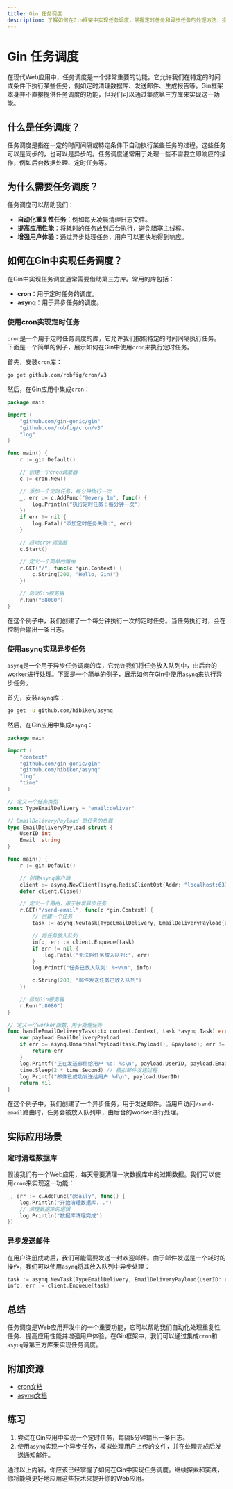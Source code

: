 ```yaml
---
title: Gin 任务调度
description: 了解如何在Gin框架中实现任务调度，掌握定时任务和异步任务的处理方法，提升应用的性能和效率。
---
```


# Gin 任务调度

在现代Web应用中，任务调度是一个非常重要的功能。它允许我们在特定的时间或条件下执行某些任务，例如定时清理数据库、发送邮件、生成报告等。Gin框架本身并不直接提供任务调度的功能，但我们可以通过集成第三方库来实现这一功能。

## 什么是任务调度？

任务调度是指在一定的时间间隔或特定条件下自动执行某些任务的过程。这些任务可以是同步的，也可以是异步的。任务调度通常用于处理一些不需要立即响应的操作，例如后台数据处理、定时任务等。

## 为什么需要任务调度？

任务调度可以帮助我们：
- **自动化重复性任务**：例如每天凌晨清理日志文件。
- **提高应用性能**：将耗时的任务放到后台执行，避免阻塞主线程。
- **增强用户体验**：通过异步处理任务，用户可以更快地得到响应。

## 如何在Gin中实现任务调度？

在Gin中实现任务调度通常需要借助第三方库。常用的库包括：
- **cron**：用于定时任务的调度。
- **asynq**：用于异步任务的调度。

### 使用cron实现定时任务

`cron`是一个用于定时任务调度的库，它允许我们按照特定的时间间隔执行任务。下面是一个简单的例子，展示如何在Gin中使用`cron`来执行定时任务。

首先，安装`cron`库：

```bash
go get github.com/robfig/cron/v3
```

然后，在Gin应用中集成`cron`：

```go
package main

import (
    "github.com/gin-gonic/gin"
    "github.com/robfig/cron/v3"
    "log"
)

func main() {
    r := gin.Default()

    // 创建一个cron调度器
    c := cron.New()

    // 添加一个定时任务，每分钟执行一次
    _, err := c.AddFunc("@every 1m", func() {
        log.Println("执行定时任务：每分钟一次")
    })
    if err != nil {
        log.Fatal("添加定时任务失败:", err)
    }

    // 启动cron调度器
    c.Start()

    // 定义一个简单的路由
    r.GET("/", func(c *gin.Context) {
        c.String(200, "Hello, Gin!")
    })

    // 启动Gin服务器
    r.Run(":8080")
}
```

在这个例子中，我们创建了一个每分钟执行一次的定时任务。当任务执行时，会在控制台输出一条日志。

### 使用asynq实现异步任务

`asynq`是一个用于异步任务调度的库，它允许我们将任务放入队列中，由后台的worker进行处理。下面是一个简单的例子，展示如何在Gin中使用`asynq`来执行异步任务。

首先，安装`asynq`库：

```bash
go get -u github.com/hibiken/asynq
```

然后，在Gin应用中集成`asynq`：

```go
package main

import (
    "context"
    "github.com/gin-gonic/gin"
    "github.com/hibiken/asynq"
    "log"
    "time"
)

// 定义一个任务类型
const TypeEmailDelivery = "email:deliver"

// EmailDeliveryPayload 是任务的负载
type EmailDeliveryPayload struct {
    UserID int
    Email  string
}

func main() {
    r := gin.Default()

    // 创建asynq客户端
    client := asynq.NewClient(asynq.RedisClientOpt{Addr: "localhost:6379"})
    defer client.Close()

    // 定义一个路由，用于触发异步任务
    r.GET("/send-email", func(c *gin.Context) {
        // 创建一个任务
        task := asynq.NewTask(TypeEmailDelivery, EmailDeliveryPayload{UserID: 123, Email: "user@example.com"})

        // 将任务放入队列
        info, err := client.Enqueue(task)
        if err != nil {
            log.Fatal("无法将任务放入队列:", err)
        }
        log.Printf("任务已放入队列: %+v\n", info)

        c.String(200, "邮件发送任务已放入队列")
    })

    // 启动Gin服务器
    r.Run(":8080")
}

// 定义一个worker函数，用于处理任务
func handleEmailDeliveryTask(ctx context.Context, task *asynq.Task) error {
    var payload EmailDeliveryPayload
    if err := asynq.UnmarshalPayload(task.Payload(), &payload); err != nil {
        return err
    }
    log.Printf("正在发送邮件给用户 %d: %s\n", payload.UserID, payload.Email)
    time.Sleep(2 * time.Second) // 模拟邮件发送过程
    log.Printf("邮件已成功发送给用户 %d\n", payload.UserID)
    return nil
}
```

在这个例子中，我们创建了一个异步任务，用于发送邮件。当用户访问`/send-email`路由时，任务会被放入队列中，由后台的worker进行处理。

## 实际应用场景

### 定时清理数据库

假设我们有一个Web应用，每天需要清理一次数据库中的过期数据。我们可以使用`cron`来实现这一功能：

```go
_, err := c.AddFunc("@daily", func() {
    log.Println("开始清理数据库...")
    // 清理数据库的逻辑
    log.Println("数据库清理完成")
})
```

### 异步发送邮件

在用户注册成功后，我们可能需要发送一封欢迎邮件。由于邮件发送是一个耗时的操作，我们可以使用`asynq`将其放入队列中异步处理：

```go
task := asynq.NewTask(TypeEmailDelivery, EmailDeliveryPayload{UserID: user.ID, Email: user.Email})
info, err := client.Enqueue(task)
```

## 总结

任务调度是Web应用开发中的一个重要功能，它可以帮助我们自动化处理重复性任务、提高应用性能并增强用户体验。在Gin框架中，我们可以通过集成`cron`和`asynq`等第三方库来实现任务调度。

## 附加资源

- [cron文档](https://pkg.go.dev/github.com/robfig/cron/v3)
- [asynq文档](https://pkg.go.dev/github.com/hibiken/asynq)

## 练习

1. 尝试在Gin应用中实现一个定时任务，每隔5分钟输出一条日志。
2. 使用`asynq`实现一个异步任务，模拟处理用户上传的文件，并在处理完成后发送通知邮件。

通过以上内容，你应该已经掌握了如何在Gin中实现任务调度。继续探索和实践，你将能够更好地应用这些技术来提升你的Web应用。